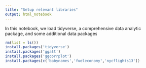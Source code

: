 ```yaml
---
title: "Setup relevant libraries"
output: html_notebook
---
```


In this notebook, we load tidyverse, a comprehensive data analytic package, and 
some additional data packages

```r
rm(list = ls())
install.packages('tidyverse')
install.packages('ggalt')
install.packages('ggcorrplot')
install.packages(c('babynames','fueleconomy','nycflights13'))
```



